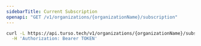 ```yaml
---
sidebarTitle: Current Subscription
openapi: "GET /v1/organizations/{organizationName}/subscription"
---
```


<RequestExample>

```bash cURL
curl -L https://api.turso.tech/v1/organizations/{organizationName}/subscription \
  -H 'Authorization: Bearer TOKEN'
```

</RequestExample>
